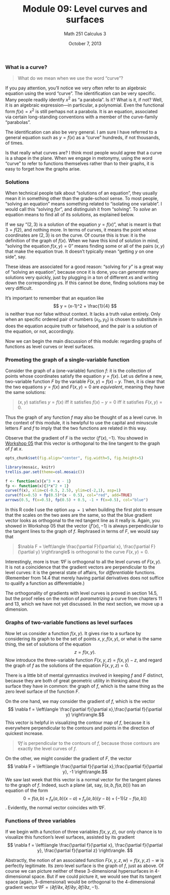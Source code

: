 % Module 09:
  Level curves and surfaces
% Math 251 Calculus 3
% October 7, 2013

\newcommand{\angl}[1]{\langle #1 \rangle}
\newcommand{\norm}[1]{\lVert #1 \rVert}
\newcommand{\Angl}[1]{\left\langle #1 \right\rangle}
\newcommand{\Norm}[1]{\left\lVert #1 \right\rVert}

### What is a curve?

> What do we mean when we use the word "curve"?

If you pay attention, you'll notice we very often refer to an algebraic equation
using the word "curve". The identification can be very specific. Many people
readily identify $x^2$ as "a parabola". Is it? What is it, if not? Well, it is
an algebraic expression---in particular, a polynomial. Even the functional form
$f(x) = x^2$ is still perhaps not a parabola. It is an equation, associated via certain
long-standing conventions with a member of the curve-family "parabolas". 

The identification can also be very general. I am sure I have referred to a general equation such as $y = f(x)$ as a "curve" hundreds, if not thousands, of times.

Is that really what curves are? I think
most people would agree that a curve is a shape in the plane. When we engage in metonymy, using the word "curve" to refer to functions themselves rather than to their graphs, it is easy to forget how the graphs arise. 

### Solutions

When technical people talk about "solutions of an equation", they usually mean it in something other than the grade-school sense. To most people, "solving an equation" means something related to "isolating one variable". I would call this "solving *for*", and distinguish it from "solving". To *solve* an equation means to find all of its *solutions*, as explained below.

If we say "$(2,3)$ is a solution of the equation $y = f(x)$", what is meant is that $3 = f(2)$, and nothing more. In terms of curves, it means the point whose coordinates are $(2,3)$ is on the curve. Of course this is true: it is the definition of the graph of $f(x)$. When we have this kind of solution in mind, "solving the equation $f(x,y) = 0$" means finding some or all of the pairs $(x,y)$ that make the equation true. It doesn't typically mean "getting $y$ on one side", say. 

These ideas are associated for a good reason: "solving for $y$" is a great way of "solving an equation", because once it is done, you can *generate* many solutions very quickly, just by plugging in a ton of different $x$s and writing down the corresponding $y$s. If this cannot be done, finding solutions may be very difficult. 

It's important to remember that an equation like 
$$ y = (x-1)^2 + \frac{1}{4} $$
is neither true nor false without context. It lacks a truth value entirely. Only when an specific ordered pair of numbers $(x_0, y_0)$ is chosen to substitute in does the equation acquire truth or falsehood, and the pair is a solution of the equation, or not, accordingly.

Now we can begin the main discussion of this module: regarding graphs of functions as level curves or level surfaces.

### Promoting the graph of a single-variable function

Consider the graph of a (one-variable) function $f$: it is the collection of points whose coordinates satisfy the equation $y = f(x)$. Let us define a new, two-variable function $F$ by the variable $F(x,y) = f(x) - y$. Then, it is clear that the two equations $y = f(x)$ and $F(x,y) = 0$ are *equivalent*, meaning they have the same solutions:

> $(x,y)$ satisfies $y = f(x)$ iff it satisfies $f(x) - y = 0$
> iff it satisfies $F(x,y) = 0$.

Thus the graph of any function $f$ may also be thought of as a level curve. In the context of this module, it is hewlpful to use the capital and minuscule letters $F$ and $f$ to imply that the two functions are related in this way.

Observe that the gradient of $F$ is the vector $\angl{f'(x), -1}$. You showed in [Workshop 05][w05] that this vector is orthogonal to the line tangent to the graph of $f$ at $x$.

```{r echo=FALSE,results="hide",label="options"}
opts_chunk$set(fig.align="center", fig.width=5, fig.height=5)
```

```{r echo=FALSE,warning=FALSE,error=FALSE,message=FALSE,results="hide"}
library(mosaic, knitr)
trellis.par.set(theme=col.mosaic())
```

```{r tangent_gradient, fig.width=6, fig.height=6}
f <- function(x){x^3 + x - 1}
fp <- function(x){3*x^2 + 1}
curve(f(x), xlim=c(-0.5, 2.5), ylim=c(-2,1), asp=1)
curve(f(x=0.5) + fp(0.5)*(x - 0.5), col="red", add=TRUE)
arrows(0.5, f(x=0.5), fp(0.5) + 0.5, -1 + f(x=0.5), col="blue")
```

In this R code I use the option `asp = 1` when building the first plot to ensure that the scales on the two axes are the same, so that the blue gradient vector looks as orthogonal to the red tangent line as it really is. Again, you showed in Workshop 05 that the vector $\angl{f'(x), -1}$ is always perpendicular to the tangent lines to the graph of $f$. Rephrased in terms of $F$, we would say that 

> $\nabla F = \Angl{\frac{\partial F}{\partial x}, \frac{\partial F}{\partial y}}$ is orthogonal to the curve $F(x,y) = 0$. 

Interestingly, more is true: $\nabla F$ is orthogonal to all the level curves of $F(x,y)$. It is not a coincidence that the gradient vectors are perpendicular to the level curves: it is the general state of affairs, for *differentiable* functions. (Remember from 14.4 that merely having partial derivatives does not suffice to qualify a function as differentiable.)

The orthogonality of gradients with level curves is proved in section 14.5, but the proof relies on the notion of *parametrizing* a curve from chapters 11 and 13, which we have not yet discussed. In the next section, we move up a dimension.

### Graphs of two-variable functions as level surfaces

Now let us consider a function $f(x,y)$. It gives rise to a surface by considering its graph to be the set of points $x,y,f(x,y)$, or what is the same thing, the set of solutions of the equation
$$ z = f(x,y). $$
Now introduce the three-variable function $F(x,y,z) = f(x,y) - z$, and regard the graph of $f$ as the solutions of the equation $F(x,y,z) = 0$. 

There is a little bit of mental gymnastics involved in keeping $f$ and $F$ distinct, because they are both of great geometric utility in thinking about the surface they have in common: the graph of $f$, which is the same thing as the zero level surface of the function $F$.

On the one hand, we may consider the gradient of $f$, which is the vector
$$ \nabla f = \Angl{\frac{\partial f}{\partial x},\frac{\partial f}{\partial y}}.$$ This vector is helpful in visualizing the contour map of $f$, because it is everywhere perpendicular to the contours and points in the direction of quickest increase.

> $\nabla f$ is perpendicular to the contours of $f$, because those contours are exactly the level curves of $f$.

On the other, we might consider the gradient of $F$, the vector
$$ \nabla F = \Angl{\frac{\partial f}{\partial x},\frac{\partial f}{\partial y}, -1}.$$
We saw last week that this vector is a normal vector for the tangent planes to the graph of $f$. Indeed, such a plane (at, say, $(a, b, f(a,b))$) has an equation of the form
$$ 0 = f(a,b) + f_x(a,b)(x - a) + f_y(a,b)(y - b) + (-1)(z - f(a,b))$$.
Evidently, the normal vector coincides with $\nabla F$.

### Functions of three variables

If we begin with a function of three variables $f(x,y,z)$, our only chance is to visualize this function's level surfaces, assisted by its gradient
$$ \nabla f = \Angl{\frac{\partial f}{\partial x}, \frac{\partial f}{\partial y}, \frac{\partial f}{\partial z}}. $$

Abstractly, the notion of an associated function $F(x,y,z,w) = f(x,y,z) - w$ is perfectly legitimate. Its zero level surface is the graph of $f$, just as above. Of course we can picture neither of these 3-dimensional hypersurfaces in 4-dimensional space. But if we could picture it, we would see that its tangent space (again, 3-dimensional) would be orthogonal to the 4-dimensional gradient vector $\nabla F = \angl{\partial f/\partial x, \partial f/\partial y, \partial f/\partial z, -1}$.
            
[w05]: ../../workshops/05/Workshop.pdf